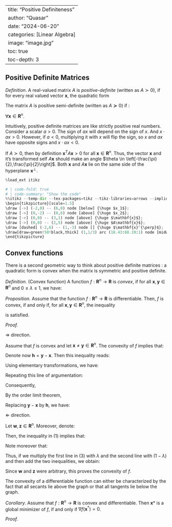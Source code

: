 
---
title: "Positive Definiteness"
author: "Quasar"
date: "2024-06-20"
categories: [Linear Algebra]      
image: "image.jpg"
toc: true
toc-depth: 3
---

## Positive Definite Matrices

*Definition*. A real-valued matrix $A$ is *positive-definite* (written as $A \succ 0$), if for every real valued vector $\mathbf{x}$, the quadratic form

\begin{align*}
q(\mathbf{x}) = \mathbf{x}^T A \mathbf{x} > 0
\end{align*}

The matrix $A$ is positive semi-definite (written as $A \succeq 0$) if :

\begin{align*}
q(\mathbf{x}) = \mathbf{x}^T A \mathbf{x} \geq 0
\end{align*}

$\forall \mathbf{x} \in \mathbf{R}^n$.

Intuitively, positive definite matrices are like strictly positive real numbers. Consider a scalar $a > 0$. The sign of $ax$ will depend on the sign of $x$. And $x\cdot ax > 0$. However, if $a < 0$, multiplying it with $x$ will flip the sign, so $x$ and $ax$ have opposite signs and $x \cdot ax < 0$. 

If $A \succ 0$, then by definition $\mathbf{x}^T A \mathbf{x} > 0$ for all $\mathbf{x} \in \mathbf{R}^n$. Thus, the vector $\mathbf{x}$ and it's transformed self $A\mathbf{x}$ should make an angle $\theta \in \left[-\frac{\pi}{2},\frac{\pi}{2}\right]$. Both $\mathbf{x}$ and $A\mathbf{x}$ lie on the same side of the hyperplane $\mathbf{x}^{\perp}$.

```python
%load_ext itikz
```

```python
# | code-fold: true
# | code-summary: "Show the code"
%%itikz --temp-dir --tex-packages=tikz --tikz-libraries=arrows --implicit-standalone
\begin{tikzpicture}[scale=1.5]
\draw [->] (-2,0) -- (6,0) node [below] {\huge $x_1$};
\draw [->] (0,-2) -- (0,6) node [above] {\huge $x_2$};
\draw [->] (0,0) -- (3,1) node [above] {\huge $\mathbf{x}$};
\draw [->] (0,0) -- (2,5) node [above] {\huge $A\mathbf{x}$};
\draw [dashed] (-2,6) -- (1,-3) node [] {\huge $\mathbf{x}^{\perp}$};
\draw[draw=green!50!black,thick] (1,1/3) arc (18.43:68.19:1) node [midway,above] {\huge $\theta$};
\end{tikzpicture}
```

## Convex functions

There is a second geometric way to think about positive definite matrices : a quadratic form is convex when the matrix is symmetric and positive definite.

*Definition.* (Convex function) A function $f:\mathbf{R}^n \to \mathbf{R}$ is *convex*, if for all $\mathbf{x},\mathbf{y}\in \mathbf{R}^n$ and $0 \leq \lambda \leq 1$, we have:

\begin{align*}
f(\lambda \mathbf{x} + (1-\lambda)\mathbf{y}) \leq \lambda f(\mathbf{x}) + (1-\lambda) f(\mathbf{y}) \tag{1}
\end{align*}

*Proposition.* Assume that the function $f:\mathbf{R}^n \to \mathbf{R}$ is differentiable. Then, $f$ is convex, if and only if, for all $\mathbf{x},\mathbf{y} \in \mathbf{R}^n$, the inequality

\begin{align*}
f(\mathbf{y}) \geq f(\mathbf{x}) + \nabla f(\mathbf{y})^T (\mathbf{y} - \mathbf{x}) \tag{2}
\end{align*}

is satisfied.

*Proof.*

$\Longrightarrow$ direction.

Assume that $f$ is convex and let $\mathbf{x} \neq \mathbf{y} \in \mathbf{R}^n$. The convexity of $f$ implies that:

\begin{align*}
f((\mathbf{x} + \mathbf{y})/2) \leq \frac{1}{2}f(\mathbf{x}) + \frac{1}{2}f(\mathbf{y}) 
\end{align*}

Denote now $\mathbf{h} = \mathbf{y}-\mathbf{x}$. Then this inequality reads:

\begin{align*}
f(\mathbf{x} + \mathbf{h}/2) \leq \frac{1}{2} f(\mathbf{x}) + \frac{1}{2}f(\mathbf{x} + \mathbf{h}) 
\end{align*}

Using elementary transformations, we have:

\begin{align*}
\frac{f(\mathbf{x} + \mathbf{h}/2)}{1/2} &\leq f(\mathbf{x}) + f(\mathbf{x} + \mathbf{h}) \\
f(\mathbf{x} + \mathbf{h}) - f(\mathbf{x}) &\geq \frac{f(\mathbf{x} + \mathbf{h}/2) - f(\mathbf{x})}{1/2} 
\end{align*}

Repeating this line of argumentation:

\begin{align*}
f(\mathbf{x} + \mathbf{h}) - f(\mathbf{x}) \geq \frac{f(\mathbf{x} + \mathbf{h}/2) - f(\mathbf{x})}{1/2} \geq \frac{f(\mathbf{x} + \mathbf{h}/4) - f(\mathbf{x})}{1/4}
\end{align*}

Consequently,

\begin{align*}
f(\mathbf{x} + \mathbf{h}) - f(\mathbf{x}) \geq \frac{f(\mathbf{x} + 2^{-k}\mathbf{h}) - f(\mathbf{x})}{2^{-k}} \tag{2}
\end{align*}

By the order limit theorem,

\begin{align*}
f(\mathbf{x} + \mathbf{h}) - f(\mathbf{x}) \geq \lim_{k \to \infty}\frac{f(\mathbf{x} + 2^{-k}\mathbf{h}) - f(\mathbf{x})}{2^{-k}} = D_{\mathbf{h}}f(\mathbf{x}) = \nabla f(\mathbf{x}) \cdot (\mathbf{y} - \mathbf{x}) 
\end{align*}

Replacing $\mathbf{y}-\mathbf{x}$ by $\mathbf{h}$, we have:

\begin{align*}
f(\mathbf{y}) \geq f(\mathbf{x}) + \nabla f(\mathbf{x})^T (\mathbf{y} - \mathbf{x})
\end{align*}

$\Longleftarrow$ direction.

Let $\mathbf{w}, \mathbf{z} \in \mathbf{R}^n$. Moreover, denote:

\begin{align*}
\mathbf{x} := \lambda \mathbf{w} + (1-\lambda)\mathbf{z}
\end{align*}

Then, the inequality in (1) implies that:

\begin{align*}
f(\mathbf{w}) &\geq f(\mathbf{x}) + \nabla f(\mathbf{x})^T (\mathbf{w} - \mathbf{x})\\
f(\mathbf{z}) &\geq f(\mathbf{x}) + \nabla f(\mathbf{x})^T (\mathbf{z} - \mathbf{x}) \tag{3}
\end{align*}

Note moreover that:

\begin{align*}
\mathbf{w} - \mathbf{x} &= (1-\lambda)(\mathbf{w}-\mathbf{z})\\
\mathbf{z} - \mathbf{x} &= \lambda(\mathbf{z}-\mathbf{w})
\end{align*}

Thus, if we multiply the first line in (3) with $\lambda$ and the second line with $(1-\lambda)$ and then add the two inequalities, we obtain:

\begin{align*}
\lambda f(\mathbf{w}) + (1-\lambda)f(\mathbf{z}) &\geq f(\mathbf{x}) + \nabla f(\mathbf{x})[\lambda(1-\lambda)(\mathbf{w} - \mathbf{z} + \mathbf{z} - \mathbf{w})\\
&=f(\lambda \mathbf{w} + (1-\lambda)\mathbf{z})
\end{align*}

Since $\mathbf{w}$ and $\mathbf{z}$ were arbitrary, this proves the convexity of $f$. 

The convexity of a differentiable function can either be characterized by the fact that all secants lie above the graph or that all tangents lie below the graph.

*Corollary*. Assume that $f:\mathbf{R}^n \to \mathbf{R}$ is convex and differentiable. Then $\mathbf{x}*$ is a global minimizer of $f$, if and only if $\nabla f(\mathbf{x}^{*}) = 0$.

*Proof*.

